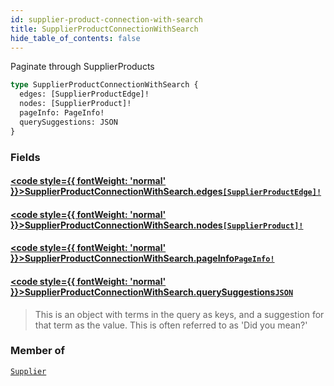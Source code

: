 ```yaml
---
id: supplier-product-connection-with-search
title: SupplierProductConnectionWithSearch
hide_table_of_contents: false
---
```








Paginate through SupplierProducts

```graphql
type SupplierProductConnectionWithSearch {
  edges: [SupplierProductEdge]!
  nodes: [SupplierProduct]!
  pageInfo: PageInfo!
  querySuggestions: JSON
}
```


### Fields

#### [<code style={{ fontWeight: 'normal' }}>SupplierProductConnectionWithSearch.<b>edges</b></code>](#)<Bullet />[`[SupplierProductEdge]!`](/supply/api/graphql-admin/reference/objects/supplier-product-edge) <Badge class="secondary" text="non-null"/> <Badge class="secondary" text="object"/>
> 
> 

#### [<code style={{ fontWeight: 'normal' }}>SupplierProductConnectionWithSearch.<b>nodes</b></code>](#)<Bullet />[`[SupplierProduct]!`](/supply/api/graphql-admin/reference/objects/supplier-product) <Badge class="secondary" text="non-null"/> <Badge class="secondary" text="object"/>
> 
> 

#### [<code style={{ fontWeight: 'normal' }}>SupplierProductConnectionWithSearch.<b>pageInfo</b></code>](#)<Bullet />[`PageInfo!`](/supply/api/graphql-admin/reference/objects/page-info) <Badge class="secondary" text="non-null"/> <Badge class="secondary" text="object"/>
> 
> 

#### [<code style={{ fontWeight: 'normal' }}>SupplierProductConnectionWithSearch.<b>querySuggestions</b></code>](#)<Bullet />[`JSON`](/supply/api/graphql-admin/reference/scalars/json) <Badge class="secondary" text="scalar"/>
> This is an object with terms in the query as keys, and a suggestion for that
term as the value. This is often referred to as 'Did you mean?'
> 



### Member of

[`Supplier`](/supply/api/graphql-admin/reference/objects/supplier)  <Badge class="secondary" text="object"/>



